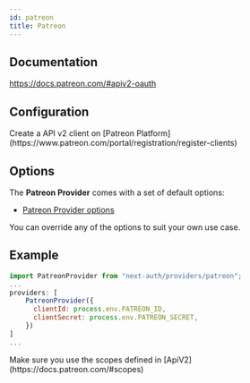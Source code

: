 ```yaml
---
id: patreon
title: Patreon
---
```



## Documentation

https://docs.patreon.com/#apiv2-oauth

## Configuration

<Callout>
Create a API v2 client on [Patreon Platform](https://www.patreon.com/portal/registration/register-clients)
</Callout>

## Options

The **Patreon Provider** comes with a set of default options:

- [Patreon Provider options](https://github.com/nextauthjs/next-auth/blob/main/packages/next-auth/src/providers/patreon.ts)

You can override any of the options to suit your own use case.

## Example

```js
import PatreonProvider from "next-auth/providers/patreon";
...
providers: [
    PatreonProvider({
      clientId: process.env.PATREON_ID,
      clientSecret: process.env.PATREON_SECRET,
    })
]
...
```

<Callout>
Make sure you use the scopes defined in [ApiV2](https://docs.patreon.com/#scopes)
</Callout>
